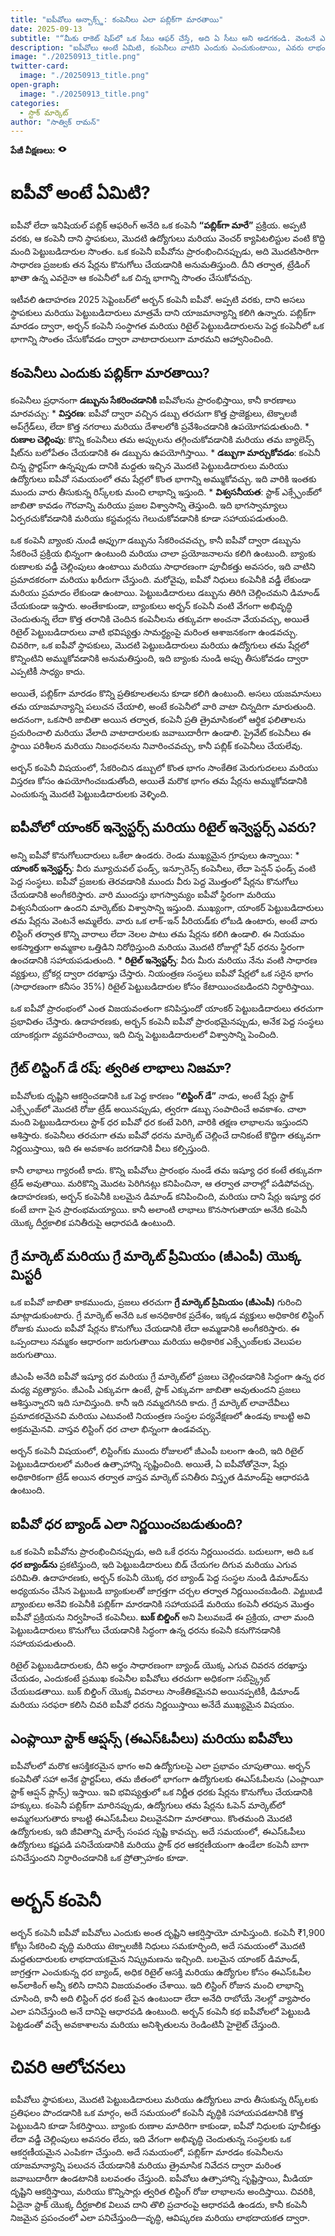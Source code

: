 ```yaml
---
title: "ఐపీవోలు అన్బాక్స్డ్: కంపెనీలు ఎలా పబ్లిక్‌గా మారతాయి"
date: 2025-09-13
subtitle: "“మీకు రాకెట్ షిప్‌లో ఒక సీటు ఆఫర్ చేస్తే, అది ఏ సీటు అని అడగకండి. వెంటనే ఎక్కేయండి.” — షెరిల్ సాండ్బర్గ్, పెద్ద ప్రయాణాల్లో తొందరగా చేరడం గురించి"
description: "ఐపీవోలు అంటే ఏమిటి, కంపెనీలు వాటిని ఎందుకు ఎంచుకుంటాయి, ఎవరు లాభం పొందుతారు, లిస్టింగ్ రోజు లాభాలు ఎలా ఉంటాయి, మరియు గ్రే మార్కెట్ వెనుక ఉన్న నిజం గురించి ఒక గైడ్ — అర్బన్ కంపెనీ యొక్క బ్లాక్‌బస్టర్ 2025 ఐపీవోతో."
image: "./20250913_title.png"
twitter-card:
  image: "./20250913_title.png"
open-graph:
  image: "./20250913_title.png"
categories:
  - స్టాక్ మార్కెట్
author: "సాత్విక్ రామన్"
---
```


<p><b>పేజీ వీక్షణలు:</b> <svg xmlns="http://www.w3.org/2000/svg" width="1em" height="1em" viewBox="0 0 256 256"><path fill="currentColor" d="M247.31 124.76c-.35-.79-8.82-19.58-27.65-38.41C194.57 61.26 162.88 48 128 48S61.43 61.26 36.34 86.35C17.51 105.18 9 124 8.69 124.76a8 8 0 0 0 0 6.5c.35.79 8.82 19.57 27.65 38.4C61.43 194.74 93.12 208 128 208s66.57-13.26 91.66-38.34c18.83-18.83 27.3-37.61 27.65-38.4a8 8 0 0 0 0-6.5M128 168a40 40 0 1 1 40-40a40 40 0 0 1-40 40"/></svg> <span class="waline-pageview-count"></i><p>

# ఐపీవో అంటే ఏమిటి?
ఐపీవో లేదా ఇనిషియల్ పబ్లిక్ ఆఫరింగ్ అనేది ఒక కంపెనీ **“పబ్లిక్‌గా మారే”** ప్రక్రియ. అప్పటి వరకు, ఆ కంపెనీ దాని స్థాపకులు, మొదటి ఉద్యోగులు మరియు వెంచర్ క్యాపిటలిస్టుల వంటి కొద్ది మంది పెట్టుబడిదారుల సొంతం. ఒక కంపెనీ ఐపీవోను ప్రారంభించినప్పుడు, అది మొదటిసారిగా సాధారణ ప్రజలకు తన షేర్లను కొనుగోలు చేయడానికి అనుమతిస్తుంది. దీని తర్వాత, ట్రేడింగ్ ఖాతా ఉన్న ఎవరైనా ఆ కంపెనీలో ఒక చిన్న భాగాన్ని సొంతం చేసుకోవచ్చు.

ఇటీవలి ఉదాహరణ 2025 సెప్టెంబర్‌లో అర్బన్ కంపెనీ ఐపీవో. అప్పటి వరకు, దాని అసలు స్థాపకులు మరియు పెట్టుబడిదారులు మాత్రమే దాని యాజమాన్యాన్ని కలిగి ఉన్నారు. పబ్లిక్‌గా మారడం ద్వారా, అర్బన్ కంపెనీ సంస్థాగత మరియు రిటైల్ పెట్టుబడిదారులను పెద్ద కంపెనీలో ఒక భాగాన్ని సొంతం చేసుకోవడం ద్వారా వాటాదారులుగా మారమని ఆహ్వానించింది.

## కంపెనీలు ఎందుకు పబ్లిక్‌గా మారతాయి?
కంపెనీలు ప్రధానంగా **డబ్బును సేకరించడానికి** ఐపీవోలను ప్రారంభిస్తాయి, కానీ కారణాలు మారవచ్చు:
* **విస్తరణ**: ఐపీవో ద్వారా వచ్చిన డబ్బు తరచుగా కొత్త ప్రాజెక్టులు, టెక్నాలజీ అప్‌గ్రేడ్‌లు, లేదా కొత్త నగరాలు మరియు దేశాలలోకి ప్రవేశించడానికి ఉపయోగపడుతుంది.
* **రుణాల చెల్లింపు**: కొన్ని కంపెనీలు తమ అప్పులను తగ్గించుకోవడానికి మరియు తమ బ్యాలెన్స్ షీట్‌ను బలోపేతం చేయడానికి ఈ డబ్బును ఉపయోగిస్తాయి.
* **డబ్బుగా మార్చుకోవడం**: కంపెనీ చిన్న స్టార్టప్‌గా ఉన్నప్పుడు దానికి మద్దతు ఇచ్చిన మొదటి పెట్టుబడిదారులు మరియు ఉద్యోగులు ఐపీవో సమయంలో తమ షేర్లలో కొంత భాగాన్ని అమ్ముకోవచ్చు. ఇది వారికి ఇంతకు ముందు వారు తీసుకున్న రిస్క్‌లకు మంచి లాభాన్ని ఇస్తుంది.
* **విశ్వసనీయత**: స్టాక్ ఎక్స్ఛేంజ్‌లో జాబితా కావడం గౌరవాన్ని మరియు ప్రజల విశ్వాసాన్ని తెస్తుంది. ఇది భాగస్వామ్యాలు ఏర్పరచుకోవడానికి మరియు కస్టమర్లను గెలుచుకోవడానికి కూడా సహాయపడుతుంది.

ఒక కంపెనీ *బ్యాంకు నుండి అప్పుగా* డబ్బును సేకరించవచ్చు, కానీ ఐపీవో ద్వారా డబ్బును సేకరించే ప్రక్రియ భిన్నంగా ఉంటుంది మరియు చాలా ప్రయోజనాలను కలిగి ఉంటుంది. బ్యాంకు రుణాలకు వడ్డీ చెల్లింపులు ఉంటాయి మరియు సాధారణంగా పూచీకత్తు అవసరం, ఇది వాటిని ప్రమాదకరంగా మరియు ఖరీదుగా చేస్తుంది. మరోవైపు, ఐపీవో నిధులు కంపెనీకి వడ్డీ లేకుండా మరియు ప్రమాదం లేకుండా ఉంటాయి. పెట్టుబడిదారులు డబ్బును తిరిగి చెల్లించమని డిమాండ్ చేయకుండా ఇస్తారు. అంతేకాకుండా, బ్యాంకులు అర్బన్ కంపెనీ వంటి వేగంగా అభివృద్ధి చెందుతున్న లేదా కొత్త తరానికి చెందిన కంపెనీలను తక్కువగా అంచనా వేయవచ్చు, అయితే రిటైల్ పెట్టుబడిదారులు వాటి భవిష్యత్తు సామర్థ్యంపై మరింత ఆశాజనకంగా ఉండవచ్చు. చివరిగా, ఒక ఐపీవో స్థాపకులు, మొదటి పెట్టుబడిదారులు మరియు ఉద్యోగులు తమ షేర్లలో కొన్నింటిని అమ్ముకోవడానికి అనుమతిస్తుంది, ఇది బ్యాంకు నుండి అప్పు తీసుకోవడం ద్వారా ఎప్పటికీ సాధ్యం కాదు.

అయితే, పబ్లిక్‌గా మారడం కొన్ని ప్రతికూలతలను కూడా కలిగి ఉంటుంది. అసలు యజమానులు తమ యాజమాన్యాన్ని పలుచన చేయాలి, అంటే కంపెనీలో వారి వాటా చిన్నదిగా మారుతుంది. అదనంగా, ఒకసారి జాబితా అయిన తర్వాత, కంపెనీ ప్రతి త్రైమాసికంలో ఆర్థిక ఫలితాలను ప్రచురించాలి మరియు వేలాది వాటాదారులకు జవాబుదారీగా ఉండాలి. ప్రైవేట్ కంపెనీలు ఈ స్థాయి పరిశీలన మరియు నిబంధనలను నివారించవచ్చు, కానీ పబ్లిక్ కంపెనీలు చేయలేవు.

అర్బన్ కంపెనీ విషయంలో, సేకరించిన డబ్బులో కొంత భాగం సాంకేతిక మెరుగుదలలు మరియు విస్తరణ కోసం ఉపయోగించబడుతోంది, అయితే మరొక భాగం తమ షేర్లను అమ్ముకోవడానికి ఎంచుకున్న మొదటి పెట్టుబడిదారులకు వెళ్ళింది.

## ఐపీవోలో యాంకర్ ఇన్వెస్టర్స్ మరియు రిటైల్ ఇన్వెస్టర్స్ ఎవరు?
అన్ని ఐపీవో కొనుగోలుదారులు ఒకేలా ఉండరు. రెండు ముఖ్యమైన గ్రూపులు ఉన్నాయి:
* **యాంకర్ ఇన్వెస్టర్స్**: వీరు మ్యూచువల్ ఫండ్స్, ఇన్సూరెన్స్ కంపెనీలు, లేదా పెన్షన్ ఫండ్స్ వంటి పెద్ద సంస్థలు. ఐపీవో ప్రజలకు తెరవడానికి ముందు వీరు పెద్ద మొత్తంలో షేర్లను కొనుగోలు చేయడానికి అంగీకరిస్తారు. వారి ముందస్తు భాగస్వామ్యం ఐపీవో స్థిరంగా మరియు విశ్వసనీయంగా ఉందని మార్కెట్‌కు విశ్వాసాన్ని ఇస్తుంది. ముఖ్యంగా, యాంకర్ పెట్టుబడిదారులు తమ షేర్లను వెంటనే అమ్మలేరు. వారు ఒక లాక్-ఇన్ పీరియడ్‌కు లోబడి ఉంటారు, అంటే వారు లిస్టింగ్ తర్వాత కొన్ని వారాలు లేదా నెలల పాటు తమ షేర్లను కలిగి ఉండాలి. ఈ నియమం అకస్మాత్తుగా అమ్మకాల ఒత్తిడిని నిరోధిస్తుంది మరియు మొదటి రోజుల్లో షేర్ ధరను స్థిరంగా ఉంచడానికి సహాయపడుతుంది.
* **రిటైల్ ఇన్వెస్టర్స్**: వీరు మీరు మరియు నేను వంటి సాధారణ వ్యక్తులు, బ్రోకర్ల ద్వారా దరఖాస్తు చేస్తారు. నియంత్రణ సంస్థలు ఐపీవో షేర్లలో ఒక సరైన భాగం (సాధారణంగా కనీసం 35%) రిటైల్ పెట్టుబడిదారుల కోసం కేటాయించబడిందని నిర్ధారిస్తాయి.

ఒక ఐపీవో ప్రారంభంలో ఎంత విజయవంతంగా కనిపిస్తుందో యాంకర్ పెట్టుబడిదారులు తరచుగా ప్రభావితం చేస్తారు. ఉదాహరణకు, అర్బన్ కంపెనీ ఐపీవో ప్రారంభమైనప్పుడు, అనేక పెద్ద సంస్థలు యాంకర్లుగా వ్యవహరించాయి, ఇది చిన్న పెట్టుబడిదారులలో విశ్వాసాన్ని పెంచింది.

## గ్రేట్ లిస్టింగ్ డే రష్: త్వరిత లాభాలు నిజమా?
ఐపీవోలకు దృష్టిని ఆకర్షించడానికి ఒక పెద్ద కారణం **“లిస్టింగ్ డే”** నాడు, అంటే షేర్లు స్టాక్ ఎక్స్ఛేంజ్‌లో మొదటి రోజు ట్రేడ్ అయినప్పుడు, త్వరగా డబ్బు సంపాదించే అవకాశం. చాలా మంది పెట్టుబడిదారులు స్టాక్ ధర ఐపీవో ధర కంటే పెరిగి, వారికి తక్షణ లాభాలను ఇస్తుందని ఆశిస్తారు. కంపెనీలు తరచుగా తమ ఐపీవో ధరను మార్కెట్ చెల్లించే దానికంటే కొద్దిగా తక్కువగా నిర్ణయిస్తాయి, ఇది ఈ అవకాశం జరగడానికి వీలు కల్పిస్తుంది.

కానీ లాభాలు గ్యారంటీ కాదు. కొన్ని ఐపీవోలు ప్రారంభం నుండే తమ ఇష్యూ ధర కంటే తక్కువగా ట్రేడ్ అవుతాయి. మరికొన్ని మొదట పెరిగినట్లు కనిపించినా, ఆ తర్వాత వారాల్లో పడిపోవచ్చు. ఉదాహరణకు, అర్బన్ కంపెనీకి బలమైన డిమాండ్ కనిపించింది, మరియు దాని షేర్లు ఇష్యూ ధర కంటే బాగా పైన ప్రారంభమయ్యాయి. కానీ అలాంటి లాభాలు కొనసాగుతాయా అనేది కంపెనీ యొక్క దీర్ఘకాలిక పనితీరుపై ఆధారపడి ఉంటుంది.

## గ్రే మార్కెట్ మరియు గ్రే మార్కెట్ ప్రీమియం (జీఎంపీ) యొక్క మిస్టరీ
ఒక ఐపీవో జాబితా కాకముందు, ప్రజలు తరచుగా **గ్రే మార్కెట్ ప్రీమియం (జీఎంపీ)** గురించి మాట్లాడుకుంటారు. గ్రే మార్కెట్ అనేది ఒక అనధికారిక ప్రదేశం, ఇక్కడ వ్యక్తులు అధికారిక లిస్టింగ్ రోజుకు ముందు ఐపీవో షేర్లను కొనుగోలు చేయడానికి లేదా అమ్మడానికి అంగీకరిస్తారు. ఈ ఒప్పందాలు నమ్మకం ఆధారంగా జరుగుతాయి మరియు అధికారిక ఎక్స్ఛేంజ్‌లకు వెలుపల జరుగుతాయి.

జీఎంపీ అనేది ఐపీవో ఇష్యూ ధర మరియు గ్రే మార్కెట్‌లో ప్రజలు చెల్లించడానికి సిద్ధంగా ఉన్న ధర మధ్య వ్యత్యాసం. జీఎంపీ ఎక్కువగా ఉంటే, స్టాక్ ఎక్కువగా జాబితా అవుతుందని ప్రజలు ఆశిస్తున్నారని ఇది సూచిస్తుంది. కానీ ఇది నమ్మదగినది కాదు. గ్రే మార్కెట్ లావాదేవీలు ప్రమాదకరమైనవి మరియు ఎటువంటి నియంత్రణ సంస్థల పర్యవేక్షణలో ఉండవు కాబట్టి అవి అక్రమమైనవి. వాస్తవ లిస్టింగ్ ధర చాలా భిన్నంగా ఉండవచ్చు.

అర్బన్ కంపెనీ విషయంలో, లిస్టింగ్‌కు ముందు రోజులలో జీఎంపీ బలంగా ఉంది, ఇది రిటైల్ పెట్టుబడిదారులలో మరింత ఉత్సాహాన్ని సృష్టించింది. అయితే, ఏ ఐపీవోతోనైనా, షేర్లు అధికారికంగా ట్రేడ్ అయిన తర్వాత వాస్తవ మార్కెట్ పనితీరు విస్తృత డిమాండ్‌పై ఆధారపడి ఉంటుంది.

## ఐపీవో ధర బ్యాండ్ ఎలా నిర్ణయించబడుతుంది?
ఒక కంపెనీ ఐపీవోను ప్రారంభించినప్పుడు, అది ఒకే ధరను నిర్ణయించదు. బదులుగా, అది ఒక **ధర బ్యాండ్‌ను** ప్రకటిస్తుంది, ఇది పెట్టుబడిదారులు బిడ్ చేయగల దిగువ మరియు ఎగువ పరిమితి. ఉదాహరణకు, అర్బన్ కంపెనీ యొక్క ధర బ్యాండ్ పెద్ద సంస్థల నుండి డిమాండ్‌ను అధ్యయనం చేసిన పెట్టుబడి బ్యాంకులతో జాగ్రత్తగా చర్చల తర్వాత నిర్ణయించబడింది. *పెట్టుబడి బ్యాంకులు* అనేవి కంపెనీకి పబ్లిక్‌గా మారడానికి సహాయపడే మరియు కంపెనీ తరపున మొత్తం ఐపీవో ప్రక్రియను నిర్వహించే కంపెనీలు. **బుక్ బిల్డింగ్** అని పిలువబడే ఈ ప్రక్రియ, చాలా మంది పెట్టుబడిదారులు కొనుగోలు చేయడానికి సిద్ధంగా ఉన్న ధరను కంపెనీ కనుగొనడానికి సహాయపడుతుంది.

రిటైల్ పెట్టుబడిదారులకు, దీని అర్థం సాధారణంగా బ్యాండ్ యొక్క ఎగువ చివరన దరఖాస్తు చేయడం, ఎందుకంటే ప్రముఖ కంపెనీల ఐపీవోలు తరచుగా అధికంగా సబ్‌స్క్రైబ్ చేయబడతాయి. బుక్ బిల్డింగ్ యొక్క వివరాలు సాంకేతికమైనవి అయినప్పటికీ, డిమాండ్ మరియు సరఫరా కలిసి చివరి ఐపీవో ధరను నిర్ణయిస్తాయి అనేదే ముఖ్యమైన విషయం.

## ఎంప్లాయీ స్టాక్ ఆప్షన్స్ (ఈఎస్‌ఓపీలు) మరియు ఐపీవోలు
ఐపీవోలలో మరొక ఆసక్తికరమైన భాగం అవి ఉద్యోగులపై ఎలా ప్రభావం చూపుతాయి. అర్బన్ కంపెనీతో సహా అనేక స్టార్టప్‌లు, తమ జీతంలో భాగంగా ఉద్యోగులకు ఈఎస్‌ఓపీలను (ఎంప్లాయీ స్టాక్ ఆప్షన్ ప్లాన్స్) ఇస్తాయి. ఇవి భవిష్యత్తులో ఒక నిర్ణీత ధరకు షేర్లను కొనుగోలు చేయడానికి హక్కులు. కంపెనీ పబ్లిక్‌గా మారినప్పుడు, ఉద్యోగులు తమ షేర్లను ఓపెన్ మార్కెట్‌లో అమ్మగలుగుతారు కాబట్టి ఈఎస్‌ఓపీలు విలువైనవిగా మారతాయి. కొంతమంది మొదటి ఉద్యోగులకు, ఇది జీవితాన్ని మార్చే సంపద సృష్టి కావచ్చు. అదే సమయంలో, ఈఎస్‌ఓపీలు ఉద్యోగులు కష్టపడి పనిచేయడానికి మరియు స్టాక్ ధర ఆకర్షణీయంగా ఉండేలా కంపెనీ బాగా పనిచేస్తుందని నిర్ధారించడానికి ఒక ప్రోత్సాహకం కూడా.

# అర్బన్ కంపెనీ
అర్బన్ కంపెనీ ఐపీవో ఐపీవోలు ఎందుకు అంత దృష్టిని ఆకర్షిస్తాయో చూపిస్తుంది. కంపెనీ ₹1,900 కోట్లు సేకరించి వృద్ధి మరియు టెక్నాలజీకి నిధులు సమకూర్చింది, అదే సమయంలో మొదటి మద్దతుదారులకు లాభదాయకమైన నిష్క్రమణను ఇచ్చింది. బలమైన యాంకర్ డిమాండ్, జాగ్రత్తగా ఎంచుకున్న ధర బ్యాండ్, అధిక రిటైల్ ఆసక్తి మరియు ఉద్యోగుల కోసం ఈఎస్‌ఓపీల అన్‌లాకింగ్ అన్నీ కలిసి దానిని విజయవంతం చేశాయి. ఇది లిస్టింగ్ రోజున మంచి లాభాన్ని చూసింది, కానీ అది లిస్టింగ్ ధర కంటే పైన ఉంటుందా లేదా అనేది రాబోయే నెలల్లో వ్యాపారం ఎలా పనిచేస్తుంది అనే దానిపై ఆధారపడి ఉంటుంది. అర్బన్ కంపెనీ కథ ఐపీవోలలో పెట్టుబడి పెట్టడంతో వచ్చే అవకాశాలను మరియు అనిశ్చితులను రెండింటినీ హైలైట్ చేస్తుంది.

# చివరి ఆలోచనలు
ఐపీవోలు స్థాపకులు, మొదటి పెట్టుబడిదారులు మరియు ఉద్యోగులు వారు తీసుకున్న రిస్క్‌లకు ప్రతిఫలం పొందడానికి ఒక మార్గం, అదే సమయంలో కంపెనీ వృద్ధికి సహాయపడటానికి కొత్త పెట్టుబడిని కూడా సేకరిస్తాయి. బ్యాంకు రుణాల మాదిరిగా కాకుండా, ఐపీవో నిధులకు పూచీకత్తు లేదా వడ్డీ చెల్లింపులు అవసరం లేదు, ఇది వేగంగా అభివృద్ధి చెందుతున్న సంస్థలకు ఒక ఆకర్షణీయమైన ఎంపికగా చేస్తుంది. అదే సమయంలో, పబ్లిక్‌గా మారడం కంపెనీలను యాజమాన్యాన్ని పలుచన చేయడానికి మరియు త్రైమాసిక నివేదన ద్వారా మరింత జవాబుదారీగా ఉండటానికి బలవంతం చేస్తుంది. ఐపీవోలు ఉత్సాహాన్ని సృష్టిస్తాయి, మీడియా దృష్టిని ఆకర్షిస్తాయి, మరియు కొన్నిసార్లు త్వరిత లిస్టింగ్ రోజు లాభాలను అందిస్తాయి. చివరికి, ఏదైనా స్టాక్ యొక్క దీర్ఘకాలిక విలువ దాని తొలి ప్రచారంపై ఆధారపడి ఉండదు, కానీ కంపెనీ నిజమైన ప్రపంచంలో ఎలా పనిచేస్తుంది—వృద్ధి, ఆవిష్కరణ మరియు లాభదాయకత ద్వారా.